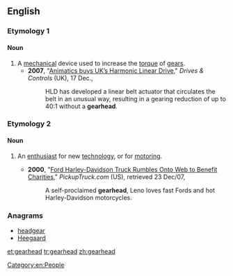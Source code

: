 {{also|gear head}}
==English==

===Etymology 1===
{{compound|gear|head|lang=en}}

====Noun====
{{en-noun}}

# A [[mechanical]] device used to increase the [[torque]] of [[gear]]s.
#* '''2007''', "[http://www.drives.co.uk/fullstory.asp?id=2152 Animatics buys UK’s Harmonic Linear Drive]," ''Drives & Controls'' (UK), 17 Dec.,
#*: HLD has developed a linear belt actuator that circulates the belt in an unusual way, resulting in a gearing reduction of up to 40:1 without a '''gearhead'''.

===Etymology 2===
{{suffix|gear|head|lang=en}}

====Noun====
{{en-noun}}

# {{lb|en|informal}} An [[enthusiast]] for new [[technology]], or for [[motoring]].
#* '''2000''', "[http://www.pickuptruck.com/html/news/ford_charity.html Ford Harley-Davidson Truck Rumbles Onto Web to Benefit Charities]," ''PickupTruck.com'' (US), retrieved 23 Dec/07,
#*: A self-proclaimed '''gearhead''', Leno loves fast Fords and hot Harley-Davidson motorcycles.

===Anagrams===
* [[headgear#English|headgear]]
* [[Heegaard#English|Heegaard]]

[[Category:en:People]]

[[et:gearhead]]
[[tr:gearhead]]
[[zh:gearhead]]